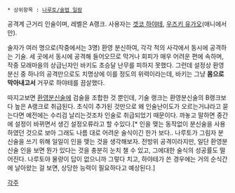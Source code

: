  * 상위항목 : [[나루토/술법 일람]]

공격계 근거리 인술이며, 레벨은 A랭크. 사용자는 [[겟코 하야테]], [[우즈키 유가오]](애니에서만).

술자가 여러 명으로(작중에서는 3명) 환영 분신하여, 각각 적의 사각에서 동시에 공격하는 기술. 세 곳에서 동시에 공격해 들어오므로 막거나 회피가 매우 어려운 편에 속하며, 작중 모래마을의 상급닌자인 바키도 초승달 난무를 피하지 못했다. 그런데 설정상 환영분신 중 하나의 공격만으로도 치명상에 이를 정도의 위력이라는데, 바키는 그냥 '''몸으로 막아내고서''' 거꾸로 하야테를 끔살했다.

따지고보면 [[환영분신술]]에 검술을 조합한 것 뿐인데, 기술 랭크는 환영분신술의 B랭크보다 높은 A랭크로 취급된다. 초식이 추가된 것만으로 왜 인술난이도가 오르는거냐라고 묻는다면 예전에는 수리검 날리는것조차 인술로 취급되었기 때문이다. 까놓고 말하면 중간에 설정이 바뀌면서 생긴 설정오류라고 할 수있다.[* 인을 맺는 동작없이 분신술을 사용하였던 것으로 보아 그래도 나름 대로 어려운 술식이긴 한가 보다.. 나루토가 그림자 분신술을 쓰기 위해 일일이 인을 맺는 것을 생각해보자. 전방위 공격이라지만, 일단 환영분신술 인을 보면 뭔가 있다는 것을 충분히 눈치 챌 수 있고, 그에대한 술식의 성공률도 떨어진다. 나루토야 물량이 답이 없으니까 그렇다 치고, 하야테가 쓴 경우에는 거의 순식간에 날아왔는 걸 보면, 상당한 능력이 필요하다고 예상된다.]

[[각주]]
